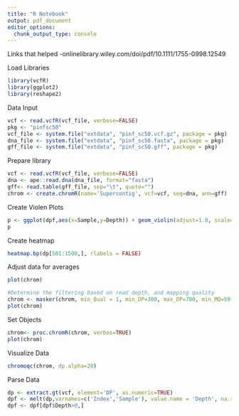```yaml
---
title: "R Notebook"
output: pdf_document
editor_options: 
  chunk_output_type: console
---
```

Links that helped
-onlinelibrary.wiley.com/doi/pdf/10.1111/1755-0998.12549

Load Libraries
```r
library(vcfR)
library(ggplot2)
library(reshape2)
```

Data Input
```r
vcf <- read.vcfR(vcf_file, verbose=FALSE)
pkg <- "pinfsc50"
vcf_file <- system.file("extdata", "pinf_sc50.vcf.gz", package = pkg)
dna_file <- system.file("extdata", "pinf_sc50.fasta", package = pkg)
gff_file <- system.file("extdata", "pinf_sc50.gff", package = pkg)
```

Prepare library
```r
vcf <- read.vcfR(vcf_file, verbose=FALSE)
dna <- ape::read.dna(dna_file, format="fasta")
gff<- read.table(gff_file, sep="\t", quote="")
chrom <- create.chromR(name='Supercontig', vcf=vcf, seq=dna, ann=gff)
```

Create Violen Plots
```r
p <- ggplot(dpf,aes(x=Sample,y=Depth)) + geom_violin(adjust=1.0, scale='count', trim=TRUE) + ylab('ReadDepth(DP') + theme(axis.title.x= element_blank(), axis.text.x=element_text(angle=60,hjust=1)) + stat_summary(fun.data=mean_sdl, geom='pointrange') + scale_y_continuous(trans=scales::log2_trans(), breaks = c(1,10,100,1000))
p
```

Create heatmap
```r
heatmap.bp(dp[501:1500,], rlabels = FALSE)
```

Adjust data for averages
```r
plot(chrom)

#Determine the filtering based on read depth, and mapping quality
chrom <- masker(chrom, min_Qual = 1, min_DP=300, max_DP=700, min_MQ=59.9, max_MQ=60.1)
plot(chrom)

```

Set Objects
```r
chrom<- proc.chromR(chrom, verbos=TRUE)
plot(chrom)
```

Visualize Data
```r
chromoqc(chrom, dp.alpha=20)
```

Parse Data
```r
dp <- extract.gt(vcf, element='DP', as.numeric=TRUE)
dpf <- melt(dp,varnames=c('Index','Sample'), value.name = 'Depth', na.rm=TRUE)
dpf <- dpf[dpf$Depth>0,]
```




